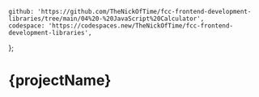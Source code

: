 	github: 'https://github.com/TheNickOfTime/fcc-frontend-development-libraries/tree/main/04%20-%20JavaScript%20Calculator',
	codespace: 'https://codespaces.new/TheNickOfTime/fcc-frontend-development-libraries',
};

# {projectName}
